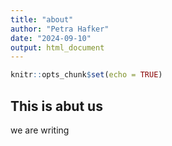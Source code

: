 ```yaml
---
title: "about"
author: "Petra Hafker"
date: "2024-09-10"
output: html_document
---
```


```r
knitr::opts_chunk$set(echo = TRUE)
```

## This is abut us

we are writing

